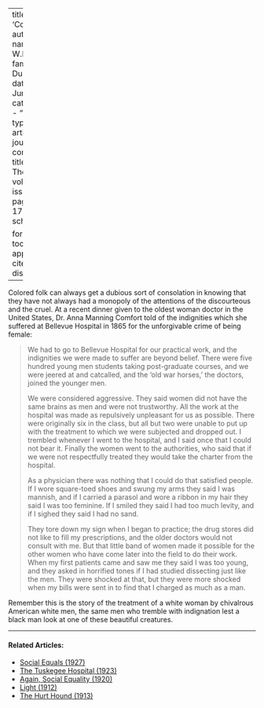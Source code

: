 
---
title: 'Consolation'
author:
  - name:
      given: W.E.B.
      family: Du Bois
date: Jun. 1916
categories: 
  - ""
citation: 
  type: article-journal
  container-title: The Crisis
  volume: 12
  issue: 2
  page: 169-173
google-scholar: true

format:
  html:
    toc: false
    appendix-cite-as: display
---



Colored folk can always get a dubious sort of consolation in knowing that they have not always had a monopoly of the attentions of the discourteous and the cruel. At a recent dinner given to the oldest woman doctor in the United States, Dr. Anna Manning Comfort told of the indignities which she suffered at Bellevue Hospital in 1865 for the unforgivable crime of being female: 

> We had to go to Bellevue Hospital for our practical work, and the indignities we were made to suffer are beyond belief. There were five hundred young men students taking post-graduate courses, and we were jeered at and catcalled, and the 'old war horses,' the doctors, joined the younger men.   <p> We were considered aggressive. They said women did not have the same brains as men and were not trustworthy. All the work at the hospital was made as repulsively unpleasant for us as possible. There were originally six in the class, but all but two were unable to put up with the treatment to which we were subjected and dropped out. I trembled whenever I went to the hospital, and I said once that I could not bear it. Finally the women went to the authorities, who said that if we were not respectfully treated they would take the charter from the hospital.    <p> As a physician there was nothing that I could do that satisfied people. If I wore square-toed shoes and swung my arms they said I was mannish, and if I carried a parasol and wore a ribbon in my hair they said I was too feminine. If I smiled they said I had too much levity, and if I sighed they said I had no sand.<p> They tore down my sign when I began to practice; the drug stores did not like to fill my prescriptions, and the older doctors would not consult with me. But that little band of women made it possible for the other women who have come later into the field to do their work. When my first patients came and saw me they said I was too young, and they asked in horrified tones if I had studied dissecting just like the men. They were shocked at that, but they were more shocked when my bills were sent in to find that I charged as much as a man. 

Remember this is the story of the treatment of a white woman by chivalrous American white men, the same men who tremble with indignation lest a black man look at one of these beautiful creatures. 

<!-- Similar articles start here -->
<div  class="clear-wrap"></div>
<hr>
#### Related Articles:

* [Social Equals (1927)](/Volumes/34/09/social_equals.html)
* [The Tuskegee Hospital (1923)](/Volumes/26/03/tuskegee_hospital.html)
* [Again, Social Equality (1920)](/Volumes/19/05/again_social_equality.html)
* [Light (1912)](/Volumes/03/04/light.html)
* [The Hurt Hound (1913)](/Volumes/05/06/hurt_hound.html)

<!-- Similar articles end here -->